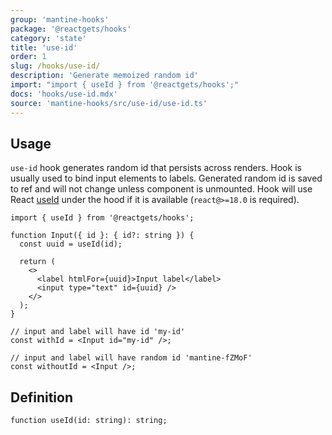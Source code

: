 ```yaml
---
group: 'mantine-hooks'
package: '@reactgets/hooks'
category: 'state'
title: 'use-id'
order: 1
slug: /hooks/use-id/
description: 'Generate memoized random id'
import: "import { useId } from '@reactgets/hooks';"
docs: 'hooks/use-id.mdx'
source: 'mantine-hooks/src/use-id/use-id.ts'
---
```


## Usage

`use-id` hook generates random id that persists across renders.
Hook is usually used to bind input elements to labels.
Generated random id is saved to ref and will not change unless component is unmounted.
Hook will use React [useId](https://reactjs.org/docs/hooks-reference.html#useid) under the hood
if it is available (`react@>=18.0` is required).

```tsx
import { useId } from '@reactgets/hooks';

function Input({ id }: { id?: string }) {
  const uuid = useId(id);

  return (
    <>
      <label htmlFor={uuid}>Input label</label>
      <input type="text" id={uuid} />
    </>
  );
}

// input and label will have id 'my-id'
const withId = <Input id="my-id" />;

// input and label will have random id 'mantine-fZMoF'
const withoutId = <Input />;
```

## Definition

```tsx
function useId(id: string): string;
```
